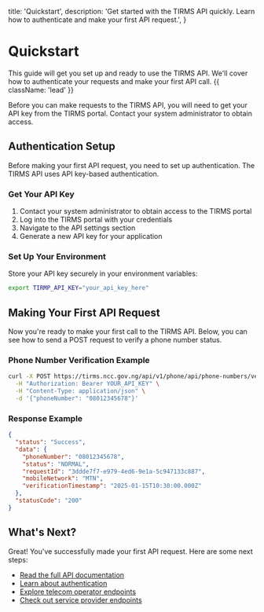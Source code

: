   title: 'Quickstart',
  description:
    'Get started with the TIRMS API quickly. Learn how to authenticate and make your first API request.',
}

# Quickstart

This guide will get you set up and ready to use the TIRMS API. We'll cover how to authenticate your requests and make your first API call. {{ className: 'lead' }}

<Note>
  Before you can make requests to the TIRMS API, you will need to get your
  API key from the TIRMS portal. Contact your system administrator to obtain access.
</Note>

## Authentication Setup

Before making your first API request, you need to set up authentication. The TIRMS API uses API key-based authentication.

### Get Your API Key

1. Contact your system administrator to obtain access to the TIRMS portal
2. Log into the TIRMS portal with your credentials
3. Navigate to the API settings section
4. Generate a new API key for your application

### Set Up Your Environment

Store your API key securely in your environment variables:

```bash
export TIRMP_API_KEY="your_api_key_here"
```

## Making Your First API Request

Now you're ready to make your first call to the TIRMS API. Below, you can see how to send a POST request to verify a phone number status.

### Phone Number Verification Example

```bash {{ title: 'cURL' }}
curl -X POST https://tirms.ncc.gov.ng/api/v1/phone/api/phone-numbers/verify \
  -H "Authorization: Bearer YOUR_API_KEY" \
  -H "Content-Type: application/json" \
  -d '{"phoneNumber": "08012345678"}'
```

### Response Example

```json
{
  "status": "Success",
  "data": {
    "phoneNumber": "08012345678",
    "status": "NORMAL",
    "requestId": "3ddde7f7-e979-4ed6-9e1a-5c947133c887",
    "mobileNetwork": "MTN",
    "verificationTimestamp": "2025-01-15T10:30:00.000Z"
  },
  "statusCode": "200"
}
```

## What's Next?

Great! You've successfully made your first API request. Here are some next steps:

- [Read the full API documentation](/)
- [Learn about authentication](/authentication)
- [Explore telecom operator endpoints](/#telecom-operator-endpoints)
- [Check out service provider endpoints](/#service-provider-endpoints)
